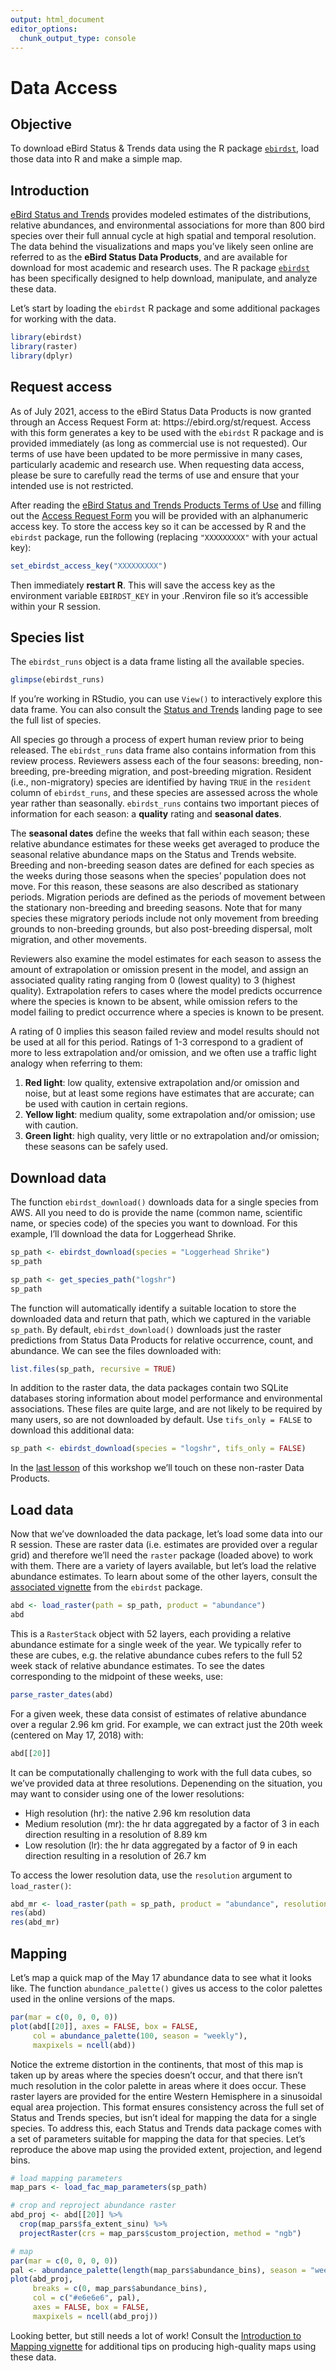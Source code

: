 ```yaml
---
output: html_document
editor_options: 
  chunk_output_type: console
---
```


# Data Access {#access}

## Objective {#access-objective}

To download eBird Status & Trends data using the R package [`ebirdst`](https://cornelllabofornithology.github.io/ebirdst/), load those data into R and make a simple map.

## Introduction {#access-intro}

[eBird Status and Trends](https://ebird.org/science/status-and-trends) provides modeled estimates of the distributions, relative abundances, and environmental associations for more than 800 bird species over their full annual cycle at high spatial and temporal resolution. The data behind the visualizations and maps you've likely seen online are referred to as the **eBird Status Data Products**, and are available for download for most academic and research uses. The R package [`ebirdst`](https://cornelllabofornithology.github.io/ebirdst/) has been specifically designed to help download, manipulate, and analyze these data.

Let's start by loading the `ebirdst` R package and some additional packages for working with the data.

```r
library(ebirdst)
library(raster)
library(dplyr)
```

## Request access {#access-request}

As of July 2021, access to the eBird Status Data Products is now granted through an Access Request Form at: https://ebird.org/st/request. Access with this form generates a key to be used with the `ebirdst` R package and is provided immediately (as long as commercial use is not requested). Our terms of use have been updated to be more permissive in many cases, particularly academic and research use. When requesting data access, please be sure to carefully read the terms of use and ensure that your intended use is not restricted.

After reading the [eBird Status and Trends Products Terms of Use](https://ebird.org/science/status-and-trends/st-data-access-terms-of-use/) and filling out the [Access Request Form](https://ebird.org/st/request) you will be provided with an alphanumeric access key. To store the access key so it can be accessed by R and the `ebirdst` package, run the following (replacing `"XXXXXXXXX"` with your actual key):

```r
set_ebirdst_access_key("XXXXXXXXX")
```

Then immediately **restart R**. This will save the access key as the environment variable `EBIRDST_KEY` in your .Renviron file so it's accessible within your R session.

## Species list {#access-species}

The `ebirdst_runs` object is a data frame listing all the available species.

```r
glimpse(ebirdst_runs)
```

If you're working in RStudio, you can use `View()` to interactively explore this data frame. You can also consult the [Status and Trends](https://ebird.org/science/status-and-trends) landing page to see the full list of species.

All species go through a process of expert human review prior to being released. The `ebirdst_runs` data frame also contains information from this review process. Reviewers assess each of the four seasons: breeding, non-breeding, pre-breeding migration, and post-breeding migration. Resident (i.e., non-migratory) species are identified by having `TRUE` in the `resident` column of `ebirdst_runs`, and these species are assessed across the whole year rather than seasonally. `ebirdst_runs` contains two important pieces of information for each season: a **quality** rating and **seasonal dates**.

The **seasonal dates** define the weeks that fall within each season; these relative abundance estimates for these weeks get averaged to produce the seasonal relative abundance maps on the Status and Trends website. Breeding and non-breeding season dates are defined for each species as the weeks during those seasons when the species’ population does not move. For this reason, these seasons are also described as stationary periods. Migration periods are defined as the periods of movement between the stationary non-breeding and breeding seasons. Note that for many species these migratory periods include not only movement from breeding grounds to non-breeding grounds, but also post-breeding dispersal, molt migration, and other movements. 

Reviewers also examine the model estimates for each season to assess the amount of extrapolation or omission present in the model, and assign an associated quality rating ranging from 0 (lowest quality) to 3 (highest quality). Extrapolation refers to cases where the model predicts occurrence where the species is known to be absent, while omission refers to the model failing to predict occurrence where a species is known to be present.

A rating of 0 implies this season failed review and model results should not be used at all for this period. Ratings of 1-3 correspond to a gradient of more to less extrapolation and/or omission, and we often use a traffic light analogy when referring to them:

1. **Red light**: low quality, extensive extrapolation and/or omission and noise, but at least some regions have estimates that are accurate; can be used with caution in certain regions.
2. **Yellow light**: medium quality, some extrapolation and/or omission; use with caution.
3. **Green light**: high quality, very little or no extrapolation and/or omission; these seasons can be safely used.

## Download data {#access-dl}

The function `ebirdst_download()` downloads data for a single species from AWS. All you need to do is provide the name (common name, scientific name, or species code) of the species you want to download. For this example, I'll download the data for Loggerhead Shrike.

```r
sp_path <- ebirdst_download(species = "Loggerhead Shrike")
sp_path
```

```r
sp_path <- get_species_path("logshr")
sp_path
```

The function will automatically identify a suitable location to store the downloaded data and return that path, which we captured in the variable `sp_path`. By default, `ebirdst_download()` downloads just the raster predictions from Status Data Products for relative occurrence, count, and abundance. We can see the files downloaded with:

```r
list.files(sp_path, recursive = TRUE)
```

In addition to the raster data, the data packages contain two SQLite databases storing information about model performance and environmental associations. These files are quite large, and are not likely to be required by many users, so are not downloaded by default. Use `tifs_only = FALSE` to download this additional data:

```r
sp_path <- ebirdst_download(species = "logshr", tifs_only = FALSE)
```

In the [last lesson](#nonraster) of this workshop we'll touch on these non-raster Data Products.

## Load data {#access-load}

Now that we've downloaded the data package, let's load some data into our R session. These are raster data (i.e. estimates are provided over a regular grid) and therefore we'll need the `raster` package (loaded above) to work with them. There are a variety of layers available, but let's load the relative abundance estimates. To learn about some of the other layers, consult the [associated vignette](https://cornelllabofornithology.github.io/ebirdst/articles/ebirdst.html#raster-data-1) from the `ebirdst` package.

```r
abd <- load_raster(path = sp_path, product = "abundance")
abd
```

This is a `RasterStack` object with 52 layers, each providing a relative abundance estimate for a single week of the year. We typically refer to these are cubes, e.g. the relative abundance cubes refers to the full 52 week stack of relative abundance estimates. To see the dates corresponding to the midpoint of these weeks, use:

```r
parse_raster_dates(abd)
```

For a given week, these data consist of estimates of relative abundance over a regular 2.96 km grid. For example, we can extract just the 20th week (centered on May 17, 2018) with:

```r
abd[[20]]
```

It can be computationally challenging to work with the full data cubes, so we've provided data at three resolutions. Depenending on the situation, you may want to consider using one of the lower resolutions:

- High resolution (hr): the native 2.96 km resolution data
- Medium resolution (mr): the hr data aggregated by a factor of 3 in each direction resulting in a resolution of 8.89 km
- Low resolution (lr): the hr data aggregated by a factor of 9 in each direction resulting in a resolution of 26.7 km

To access the lower resolution data, use the `resolution` argument to `load_raster()`:

```r
abd_mr <- load_raster(path = sp_path, product = "abundance", resolution = "mr")
res(abd)
res(abd_mr)
```

## Mapping {#access-map}

Let's map a quick map of the May 17 abundance data to see what it looks like. The function `abundance_palette()` gives us access to the color palettes used in the online versions of the maps.

```r
par(mar = c(0, 0, 0, 0))
plot(abd[[20]], axes = FALSE, box = FALSE,
     col = abundance_palette(100, season = "weekly"), 
     maxpixels = ncell(abd))
```

Notice the extreme distortion in the continents, that most of this map is taken up by areas where the species doesn't occur, and that there isn't much resolution in the color palette in areas where it does occur. These raster layers are provided for the entire Western Hemisphere in a sinusoidal equal area projection. This format ensures consistency across the full set of Status and Trends species, but isn't ideal for mapping the data for a single species. To address this, each Status and Trends data package comes with a set of parameters suitable for mapping the data for that species. Let's reproduce the above map using the provided extent, projection, and legend bins.

```r
# load mapping parameters
map_pars <- load_fac_map_parameters(sp_path)

# crop and reproject abundance raster
abd_proj <- abd[[20]] %>% 
  crop(map_pars$fa_extent_sinu) %>% 
  projectRaster(crs = map_pars$custom_projection, method = "ngb")

# map
par(mar = c(0, 0, 0, 0))
pal <- abundance_palette(length(map_pars$abundance_bins), season = "weekly")
plot(abd_proj, 
     breaks = c(0, map_pars$abundance_bins), 
     col = c("#e6e6e6", pal), 
     axes = FALSE, box = FALSE,
     maxpixels = ncell(abd_proj))
```

Looking better, but still needs a lot of work! Consult the [Introduction to Mapping vignette](https://cornelllabofornithology.github.io/ebirdst/articles/ebirdst-intro-mapping.html) for additional tips on producing high-quality maps using these data.